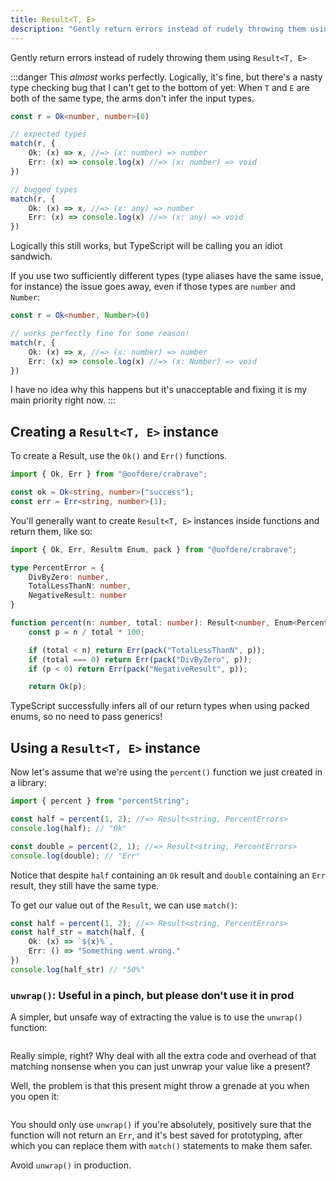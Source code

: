 ```yaml
---
title: Result<T, E>
description: "Gently return errors instead of rudely throwing them using `Result<T, E>`"
---
```


Gently return errors instead of rudely throwing them using `Result<T, E>`

:::danger
This *almost* works perfectly. Logically, it's fine, but there's a nasty type checking bug that I can't get to the bottom of yet: When `T` and `E` are both of the same type, the arms don't infer the input types.

```ts
const r = Ok<number, number>(0)

// expected types
match(r, {
    Ok: (x) => x, //=> (x: number) => number
    Err: (x) => console.log(x) //=> (x: number) => void
})

// bugged types
match(r, {
    Ok: (x) => x, //=> (x: any) => number
    Err: (x) => console.log(x) //=> (x: any) => void
})
```

Logically this still works, but TypeScript will be calling you an idiot sandwich.

If you use two sufficiently different types (type aliases have the same issue, for instance) the issue goes away, even if those types are `number` and `Number`:

```ts
const r = Ok<number, Number>(0)

// works perfectly fine for some reason!
match(r, {
    Ok: (x) => x, //=> (x: number) => number
    Err: (x) => console.log(x) //=> (x: Number) => void
})
```

I have no idea why this happens but it's unacceptable and fixing it is my main priority right now.
:::

## Creating a `Result<T, E>` instance

To create a Result, use the `Ok()` and `Err()` functions.

```ts
import { Ok, Err } from "@oofdere/crabrave";

const ok = Ok<string, number>("success");
const err = Err<string, number>(1);
```

You'll generally want to create `Result<T, E>` instances inside functions and return them, like so:

```ts
import { Ok, Err, Resultm Enum, pack } from "@oofdere/crabrave";

type PercentError = {
    DivByZero: number,
    TotalLessThanN: number,
    NegativeResult: number
}

function percent(n: number, total: number): Result<number, Enum<PercentError>> {
    const p = n / total * 100;

    if (total < n) return Err(pack("TotalLessThanN", p));
    if (total === 0) return Err(pack("DivByZero", p));
    if (p < 0) return Err(pack("NegativeResult", p));

    return Ok(p);
```

TypeScript successfully infers all of our return types when using packed enums, so no need to pass generics!

## Using a `Result<T, E>` instance

Now let's assume that we're using the `percent()` function we just created in a library:

```ts
import { percent } from "percentString";

const half = percent(1, 2); //=> Result<string, PercentErrors>
console.log(half); // "Ok"

const double = percent(2, 1); //=> Result<string, PercentErrors>
console.log(double); // "Err"
```

Notice that despite `half` containing an `Ok` result and `double` containing an `Err` result, they still have the same type.

To get our value out of the `Result`, we can use `match()`:

```ts
const half = percent(1, 2); //=> Result<string, PercentErrors>
const half_str = match(half, {
    Ok: (x) => `${x}%`,
    Err: () => "Something went wrong."
})
console.log(half_str) // "50%"
```

### `unwrap()`: Useful in a pinch, but please don't use it in prod

A simpler, but unsafe way of extracting the value is to use the `unwrap()` function:

```ts

```

Really simple, right? Why deal with all the extra code and overhead of that matching nonsense when you can just unwrap your value like a present?

Well, the problem is that this present might throw a grenade at you when you open it:

```ts

```

You should only use `unwrap()` if you're absolutely, positively sure that the function will not return an `Err`, and it's best saved for prototyping, after which you can replace them with `match()` statements to make them safer.

Avoid `unwrap()` in production.